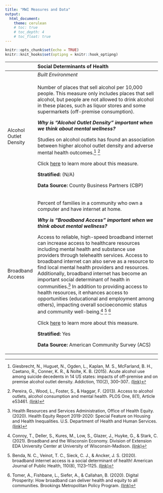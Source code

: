```yaml
---
title: "MWI Measures and Data"
output: 
  html_document:
    theme: cerulean
    # toc: true
    # toc_depth: 4
    # toc_float: true
---
```


```r
knitr::opts_chunk$set(echo = TRUE)
knitr::knit_hooks$set(optipng = knitr::hook_optipng)
```

+------------------------+----------------------------------------------------------------------------------------------------------------------------------------------------------------------------------------------------------------------------------------------------------------------------------------------------------------------------------------------------------------------------------------------------------------------------------------------------------------------------------------------------------------------------------------------------------------------------------------------------------------------------+
|                        | Social Determinants of Health                                                                                                                                                                                                                                                                                                                                                                                                                                                                                                                                                                                              |
+:=======================+:===========================================================================================================================================================================================================================================================================================================================================================================================================================================================================================================================================================================================================================+
|                        | *Built Environment*                                                                                                                                                                                                                                                                                                                                                                                                                                                                                                                                                                                                        |
+------------------------+----------------------------------------------------------------------------------------------------------------------------------------------------------------------------------------------------------------------------------------------------------------------------------------------------------------------------------------------------------------------------------------------------------------------------------------------------------------------------------------------------------------------------------------------------------------------------------------------------------------------------+
| Alcohol Outlet Density | Number of places that sell alcohol per 10,000 people. This measure only includes places that sell alcohol, but people are not allowed to drink alcohol in these places, such as liquor stores and some supermarkets (off-premise consumption).                                                                                                                                                                                                                                                                                                                                                                             |
|                        |                                                                                                                                                                                                                                                                                                                                                                                                                                                                                                                                                                                                                            |
|                        | ***Why is "Alcohol Outlet Density" important when we think about mental wellness?***                                                                                                                                                                                                                                                                                                                                                                                                                                                                                                                                       |
|                        |                                                                                                                                                                                                                                                                                                                                                                                                                                                                                                                                                                                                                            |
|                        | Studies on alcohol outlets has found an association between higher alcohol outlet density and adverse mental health outcomes.[^1] [^2]                                                                                                                                                                                                                                                                                                                                                                                                                                                                                     |
|                        |                                                                                                                                                                                                                                                                                                                                                                                                                                                                                                                                                                                                                            |
|                        | Click [here](https://github.com/mitre/hse-mwi/blob/main/Documentation/Measures/Alcohol_Outlet_Density.pdf?raw=true) to learn more about this measure.                                                                                                                                                                                                                                                                                                                                                                                                                                                                      |
|                        |                                                                                                                                                                                                                                                                                                                                                                                                                                                                                                                                                                                                                            |
|                        | **Stratified:** (N/A)                                                                                                                                                                                                                                                                                                                                                                                                                                                                                                                                                                                                      |
|                        |                                                                                                                                                                                                                                                                                                                                                                                                                                                                                                                                                                                                                            |
|                        | **Data Source:** County Business Partners (CBP)                                                                                                                                                                                                                                                                                                                                                                                                                                                                                                                                                                            |
+------------------------+----------------------------------------------------------------------------------------------------------------------------------------------------------------------------------------------------------------------------------------------------------------------------------------------------------------------------------------------------------------------------------------------------------------------------------------------------------------------------------------------------------------------------------------------------------------------------------------------------------------------------+
| Broadband Access       | Percent of families in a community who own a computer and have internet at home.                                                                                                                                                                                                                                                                                                                                                                                                                                                                                                                                           |
|                        |                                                                                                                                                                                                                                                                                                                                                                                                                                                                                                                                                                                                                            |
|                        | ***Why is "Broadband Access" important when we think about mental wellness?***                                                                                                                                                                                                                                                                                                                                                                                                                                                                                                                                             |
|                        |                                                                                                                                                                                                                                                                                                                                                                                                                                                                                                                                                                                                                            |
|                        | Access to reliable, high-speed broadband internet can increase access to healthcare resources including mental health and substance use providers through telehealth services. Access to broadband internet can also serve as a resource to find local mental health providers and resources. Additionally, broadband internet has become an important social determinant of health in communities.[^3] In addition to providing access to health resources, it enhances access to opportunities (educational and employment among others), impacting overall socioeconomic status and community well-being.[^4] [^5] [^6] |
|                        |                                                                                                                                                                                                                                                                                                                                                                                                                                                                                                                                                                                                                            |
|                        | Click [here](https://github.com/mitre/hse-mwi/blob/main/Documentation/Measures/Broadband_Access.pdf?raw=true) to learn more about this measure.                                                                                                                                                                                                                                                                                                                                                                                                                                                                            |
|                        |                                                                                                                                                                                                                                                                                                                                                                                                                                                                                                                                                                                                                            |
|                        | **Stratified:** Yes                                                                                                                                                                                                                                                                                                                                                                                                                                                                                                                                                                                                        |
|                        |                                                                                                                                                                                                                                                                                                                                                                                                                                                                                                                                                                                                                            |
|                        | **Data Source:** American Community Survey (ACS)                                                                                                                                                                                                                                                                                                                                                                                                                                                                                                                                                                           |
+------------------------+----------------------------------------------------------------------------------------------------------------------------------------------------------------------------------------------------------------------------------------------------------------------------------------------------------------------------------------------------------------------------------------------------------------------------------------------------------------------------------------------------------------------------------------------------------------------------------------------------------------------------+

[^1]: Giesbrecht, N., Huguet, N., Ogden, L., Kaplan, M. S., McFarland, B. H., Caetano, R., Conner, K. R., & Nolte, K. B. (2015). Acute alcohol use among suicide decedents in 14 US states: impacts of off-premise and on premise alcohol outlet density. Addiction, 110(2), 300--307.. <a href = 'https://doi.org/10.1111/add.12762 ' target = "_blank">(link)</a>

[^2]: Pereira, G., Wood, L., Foster, S., & Haggar, F. (2013). Access to alcohol outlets, alcohol consumption and mental health. PLOS One, 8(1), Article e53461. <a href = 'https://doi.org/10.1371/journal.pone.0053461' target = "_blank">(link)</a>

[^3]: Health Resources and Services Administration, Office of Health Equity. (2020). Health Equity Report 2019-2020: Special Feature on Housing and Health Inequalities. U.S. Department of Health and Human Services. <a href = 'https://www.hrsa.gov/sites/default/files/hrsa/health-equity/HRSA-health-equity-report.pdf' target = "_blank">(link)</a>

[^4]: Conroy, T., Deller, S., Kures, M., Low, S., Glazer, J., Huyke, G., & Stark, C. (2021). Broadband and the Wisconsin Economy. Division of Extension EDA University Center at University of Wisconsin-Madison. <a href = 'https://economicdevelopment.extension.wisc.edu/files/2021/01/2021-01-07-Broadband-Report.pdf' target = "_blank">(link)</a>

[^5]: Benda, N. C., Veinot, T. C., Sieck, C. J., & Ancker, J. S. (2020). broadband internet access is a social determinant of health! American Journal of Public Health, 110(8), 1123--1125. <a href = 'https://doi.org/10.2105/ajph.2020.305784' target = "_blank">(link)</a>

[^6]: Tomer, A., Fishbane, L., Siefer, A., & Callahan, B. (2020). Digital Prosperity: How broadband can deliver health and equity to all communities. Brookings Metropolitan Policy Program. <a href = 'https://www.brookings.edu/wpcontent/uploads/2020/02/20200227_BrookingsMetro_Digital-Prosperity-Report-final.pdf ' target = "_blank">(link)</a>
